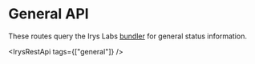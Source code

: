 
# General API

These routes query the Irys Labs [bundler](/build/d/features/bundler) for general status information.

<IrysRestApi tags={["general"]} />
